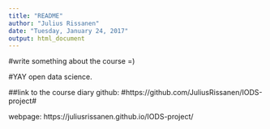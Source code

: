 ```yaml
---
title: "README"
author: "Julius Rissanen"
date: "Tuesday, January 24, 2017"
output: html_document
---
```

#write something about the course =)

#YAY open data science.

##link to the course diary
github:
#https://github.com/JuliusRissanen/IODS-project#

webpage:
https://juliusrissanen.github.io/IODS-project/